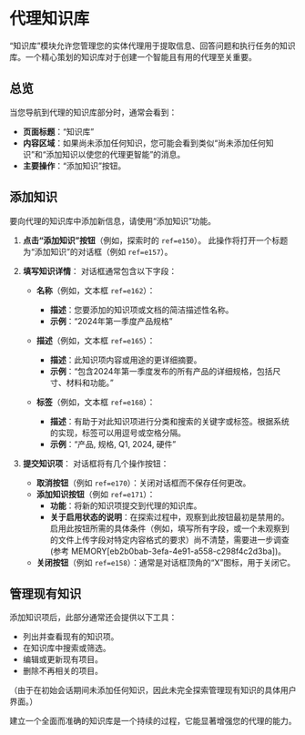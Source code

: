 # 代理知识库

“知识库”模块允许您管理您的实体代理用于提取信息、回答问题和执行任务的知识库。一个精心策划的知识库对于创建一个智能且有用的代理至关重要。

## 总览

当您导航到代理的知识库部分时，通常会看到：

- **页面标题**：“知识库”
- **内容区域**：如果尚未添加任何知识，您可能会看到类似“尚未添加任何知识”和“添加知识以使您的代理更智能”的消息。
- **主要操作**：“添加知识”按钮。

## 添加知识

要向代理的知识库中添加新信息，请使用“添加知识”功能。

1.  **点击“添加知识”按钮**（例如，探索时的 `ref=e150`）。
    此操作将打开一个标题为“添加知识”的对话框（例如 `ref=e157`）。

2.  **填写知识详情**：
    对话框通常包含以下字段：

    -   **名称**（例如，文本框 `ref=e162`）：
        -   **描述**：您要添加的知识项或文档的简洁描述性名称。
        -   **示例**：“2024年第一季度产品规格”

    -   **描述**（例如，文本框 `ref=e165`）：
        -   **描述**：此知识项内容或用途的更详细摘要。
        -   **示例**：“包含2024年第一季度发布的所有产品的详细规格，包括尺寸、材料和功能。”

    -   **标签**（例如，文本框 `ref=e168`）：
        -   **描述**：有助于对此知识项进行分类和搜索的关键字或标签。根据系统的实现，标签可以用逗号或空格分隔。
        -   **示例**：“产品, 规格, Q1, 2024, 硬件”

3.  **提交知识项**：
    对话框将有几个操作按钮：

    -   **取消按钮**（例如 `ref=e170`）：关闭对话框而不保存任何更改。
    -   **添加知识按钮**（例如 `ref=e171`）：
        -   **功能**：将新的知识项提交到代理的知识库。
        -   **关于启用状态的说明**：在探索过程中，观察到此按钮最初是禁用的。启用此按钮所需的具体条件（例如，填写所有字段，或一个未观察到的文件上传字段对特定内容格式的要求）尚不清楚，需要进一步调查 (参考 MEMORY[eb2b0bab-3efa-4e91-a558-c298f4c2d3ba])。
    -   **关闭按钮**（例如 `ref=e158`）：通常是对话框顶角的“X”图标，用于关闭它。

## 管理现有知识

添加知识项后，此部分通常还会提供以下工具：

-   列出并查看现有的知识项。
-   在知识库中搜索或筛选。
-   编辑或更新现有项目。
-   删除不再相关的项目。

（由于在初始会话期间未添加任何知识，因此未完全探索管理现有知识的具体用户界面。）

建立一个全面而准确的知识库是一个持续的过程，它能显著增强您的代理的能力。
